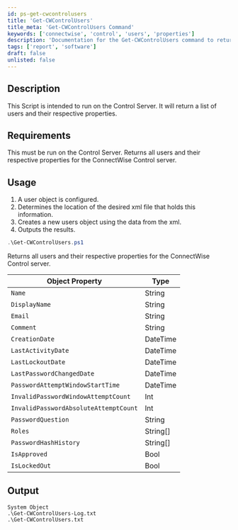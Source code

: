 ```yaml
---
id: ps-get-cwcontrolusers
title: 'Get-CWControlUsers'
title_meta: 'Get-CWControlUsers Command'
keywords: ['connectwise', 'control', 'users', 'properties']
description: 'Documentation for the Get-CWControlUsers command to return a list of users and their respective properties on the ConnectWise Control server.'
tags: ['report', 'software']
draft: false
unlisted: false
---
```

## Description
This Script is intended to run on the Control Server. It will return a list of users and their respective properties.

## Requirements
This must be run on the Control Server.
Returns all users and their respective properties for the ConnectWise Control server.

## Usage
1. A user object is configured.
2. Determines the location of the desired xml file that holds this information.
3. Creates a new users object using the data from the xml.
4. Outputs the results.



```powershell
.\Get-CWControlUsers.ps1
```
Returns all users and their respective properties for the ConnectWise Control server.

| Object Property       | Type     |
| --------------------- | -------- |
| `Name`                | String   |
| `DisplayName`         | String   |
| `Email`               | String   |
| `Comment`             | String   |
| `CreationDate`        | DateTime |
| `LastActivityDate`    | DateTime |
| `LastLockoutDate`     | DateTime |
| `LastPasswordChangedDate` | DateTime  |
| `PasswordAttemptWindowStartTime`  | DateTime |
| `InvalidPasswordWindowAttemptCount`  | Int   |
| `InvalidPasswordAbsoluteAttemptCount`  | Int   |
| `PasswordQuestion`    | String   |
| `Roles`               | String[] |
| `PasswordHashHistory` | String[] |
| `IsApproved`          | Bool     |
| `IsLockedOut`         | Bool     |

## Output
    System Object
    .\Get-CWControlUsers-Log.txt
    .\Get-CWControlUsers.txt









